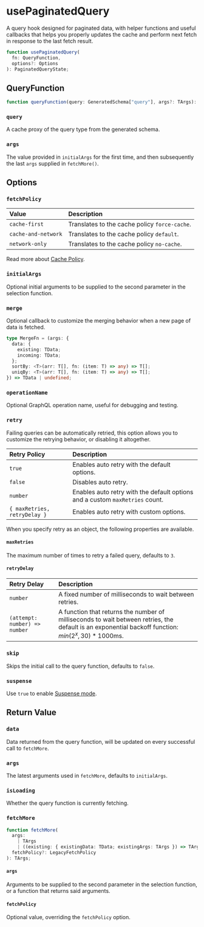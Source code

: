 # usePaginatedQuery

A query hook designed for paginated data, with helper functions and useful
callbacks that helps you properly updates the cache and perform next fetch in
response to the last fetch result.

```ts
function usePaginatedQuery(
  fn: QueryFunction,
  options?: Options
): PaginatedQueryState;
```

## QueryFunction

```ts
function queryFunction(query: GeneratedSchema["query"], args?: TArgs): TData;
```

### `query`

A cache proxy of the query type from the generated schema.

### `args`

The value provided in `initialArgs` for the first time, and then subsequently
the last `args` supplied in `fetchMore()`.

## Options

### `fetchPolicy`

| Value               | Description                                   |
| :------------------ | :-------------------------------------------- |
| `cache-first`       | Translates to the cache policy `force-cache`. |
| `cache-and-network` | Translates to the cache policy `default`.     |
| `network-only`      | Translates to the cache policy `no-cache`.    |

Read more about [Cache Policy](/concepts#cache-policy).

### `initialArgs`

Optional initial arguments to be supplied to the second parameter in the
selection function.

### `merge`

Optional callback to customize the merging behavior when a new page of data is
fetched.

```ts
type MergeFn = (args: {
  data: {
    existing: TData;
    incoming: TData;
  };
  sortBy: <T>(arr: T[], fn: (item: T) => any) => T[];
  uniqBy: <T>(arr: T[], fn: (item: T) => any) => T[];
}) => TData | undefined;
```

### `operationName`

Optional GraphQL operation name, useful for debugging and testing.

### `retry`

Failing queries can be automatically retried, this option allows you to
customize the retrying behavior, or disabling it altogether.

| Retry Policy                 | Description                                                                  |
| :--------------------------- | :--------------------------------------------------------------------------- |
| `true`                       | Enables auto retry with the default options.                                 |
| `false`                      | Disables auto retry.                                                         |
| `number`                     | Enables auto retry with the default options and a custom `maxRetries` count. |
| `{ maxRetries, retryDelay }` | Enables auto retry with custom options.                                      |

When you specify retry as an object, the following properties are available.

#### `maxRetries`

The maximum number of times to retry a failed query, defaults to `3`.

#### `retryDelay`

| Retry Delay                   | Description                                                                                                                                                   |
| :---------------------------- | :------------------------------------------------------------------------------------------------------------------------------------------------------------ |
| `number`                      | A fixed number of milliseconds to wait between retries.                                                                                                       |
| `(attempt: number) => number` | A function that returns the number of milliseconds to wait between retries, the default is an exponential backoff function: $min({2^x}, 30) * 1000\text{ms}$. |

### `skip`

Skips the initial call to the query function, defaults to `false`.

### `suspense`

Use `true` to enable [Suspense mode](/guides/react/read#suspense).

## Return Value

### `data`

Data returned from the query function, will be updated on every successful call
to `fetchMore`.

### `args`

The latest arguments used in `fetchMore`, defaults to `initialArgs`.

### `isLoading`

Whether the query function is currently fetching.

### `fetchMore`

```ts
function fetchMore(
  args:
    | TArgs
    | ((existing: { existingData: TData; existingArgs: TArgs }) => TArgs),
  fetchPolicy?: LegacyFetchPolicy
): TArgs;
```

#### `args`

Arguments to be supplied to the second parameter in the selection function, or a
function that returns said arguments.

#### `fetchPolicy`

Optional value, overriding the `fetchPolicy` option.
